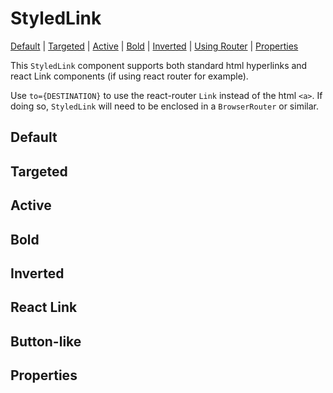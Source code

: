 
# StyledLink

[Default](#default) | [Targeted](#targeted) | [Active](#active) | [Bold](#bold) | [Inverted](#inverted) | [Using Router](#using-router) | [Properties](#properties)

This `StyledLink` component supports both standard html hyperlinks and react Link components (if using react router for example).

Use `to={DESTINATION}` to use the react-router `Link` instead of the html `<a>`. If doing so, `StyledLink` will need to be enclosed in a `BrowserRouter` or similar.

## Default

<Preview>
  <Story id="components-styledlink--default-styled-link" />
</Preview>

## Targeted

<Preview>
  <Story id="components-styledlink--target-styled-link" />
</Preview>

## Active

<Preview>
  <Story id="components-styledlink--active-styled-link" />
</Preview>

## Bold

<Preview>
  <Story id="components-styledlink--bold-styled-link" />
</Preview>

## Inverted

<Preview>
  <Story id="components-styledlink--inverted-styled-link" />
</Preview>

## React Link

<Preview>
  <Story id="components-styledlink--react-link" />
</Preview>

## Button-like

<Preview>
  <Story id="components-styledlink--button-link" />
</Preview>

## Properties

<Props of={StyledLink} />
